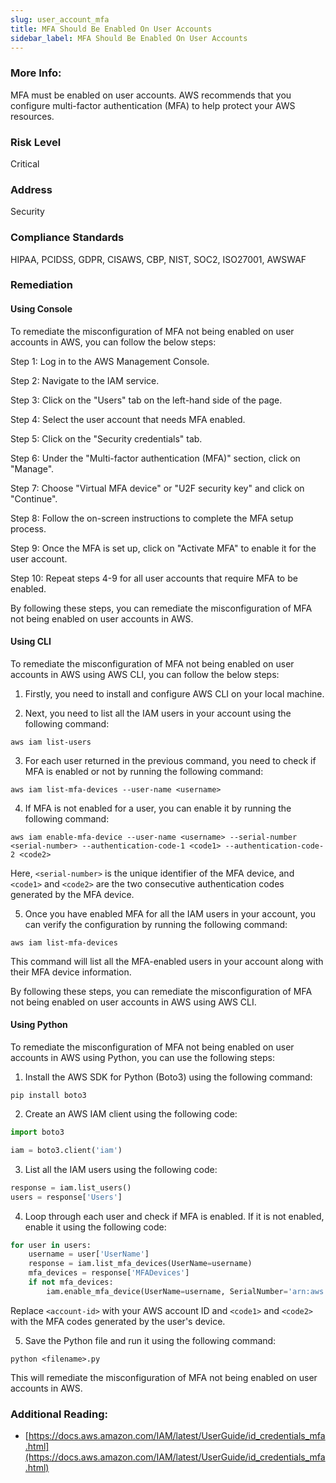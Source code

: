 ```yaml
---
slug: user_account_mfa
title: MFA Should Be Enabled On User Accounts
sidebar_label: MFA Should Be Enabled On User Accounts
---
```


### More Info:

MFA must be enabled on user accounts. AWS recommends that you configure multi-factor authentication (MFA) to help protect your AWS resources.

### Risk Level

Critical

### Address

Security

### Compliance Standards

HIPAA, PCIDSS, GDPR, CISAWS, CBP, NIST, SOC2, ISO27001, AWSWAF

### Remediation

#### Using Console

To remediate the misconfiguration of MFA not being enabled on user accounts in AWS, you can follow the below steps:

Step 1: Log in to the AWS Management Console.

Step 2: Navigate to the IAM service.

Step 3: Click on the "Users" tab on the left-hand side of the page.

Step 4: Select the user account that needs MFA enabled.

Step 5: Click on the "Security credentials" tab.

Step 6: Under the "Multi-factor authentication (MFA)" section, click on "Manage".

Step 7: Choose "Virtual MFA device" or "U2F security key" and click on "Continue".

Step 8: Follow the on-screen instructions to complete the MFA setup process.

Step 9: Once the MFA is set up, click on "Activate MFA" to enable it for the user account.

Step 10: Repeat steps 4-9 for all user accounts that require MFA to be enabled.

By following these steps, you can remediate the misconfiguration of MFA not being enabled on user accounts in AWS.

#### Using CLI

To remediate the misconfiguration of MFA not being enabled on user accounts in AWS using AWS CLI, you can follow the below steps:

1. Firstly, you need to install and configure AWS CLI on your local machine.

2. Next, you need to list all the IAM users in your account using the following command:

```
aws iam list-users
```

3. For each user returned in the previous command, you need to check if MFA is enabled or not by running the following command:

```
aws iam list-mfa-devices --user-name <username>
```

4. If MFA is not enabled for a user, you can enable it by running the following command:

```
aws iam enable-mfa-device --user-name <username> --serial-number <serial-number> --authentication-code-1 <code1> --authentication-code-2 <code2>
```

Here, `<serial-number>` is the unique identifier of the MFA device, and `<code1>` and `<code2>` are the two consecutive authentication codes generated by the MFA device.

5. Once you have enabled MFA for all the IAM users in your account, you can verify the configuration by running the following command:

```
aws iam list-mfa-devices
```

This command will list all the MFA-enabled users in your account along with their MFA device information.

By following these steps, you can remediate the misconfiguration of MFA not being enabled on user accounts in AWS using AWS CLI.

#### Using Python

To remediate the misconfiguration of MFA not being enabled on user accounts in AWS using Python, you can use the following steps:

1. Install the AWS SDK for Python (Boto3) using the following command:

```
pip install boto3
```

2. Create an AWS IAM client using the following code:

```python
import boto3

iam = boto3.client('iam')
```

3. List all the IAM users using the following code:

```python
response = iam.list_users()
users = response['Users']
```

4. Loop through each user and check if MFA is enabled. If it is not enabled, enable it using the following code:

```python
for user in users:
    username = user['UserName']
    response = iam.list_mfa_devices(UserName=username)
    mfa_devices = response['MFADevices']
    if not mfa_devices:
        iam.enable_mfa_device(UserName=username, SerialNumber='arn:aws:iam::<account-id>:mfa/'+username, AuthenticationCode1='<code1>', AuthenticationCode2='<code2>')
```

Replace `<account-id>` with your AWS account ID and `<code1>` and `<code2>` with the MFA codes generated by the user's device.

5. Save the Python file and run it using the following command:

```
python <filename>.py
```

This will remediate the misconfiguration of MFA not being enabled on user accounts in AWS.

### Additional Reading:

- [https://docs.aws.amazon.com/IAM/latest/UserGuide/id_credentials_mfa.html](https://docs.aws.amazon.com/IAM/latest/UserGuide/id_credentials_mfa.html) 


